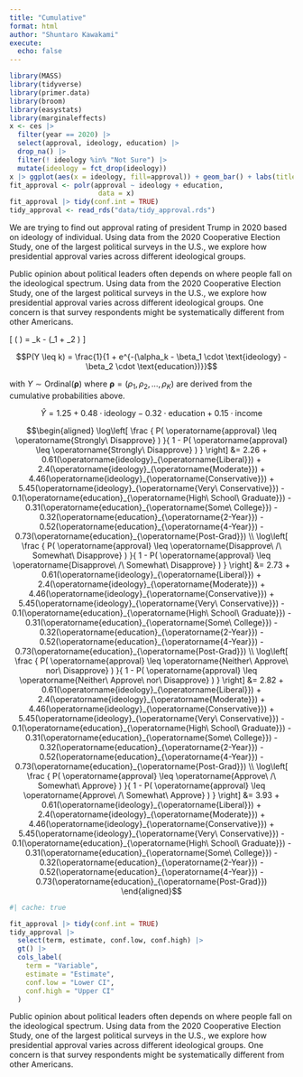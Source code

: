 ```yaml
---
title: "Cumulative"
format: html
author: "Shuntaro Kawakami"
execute: 
  echo: false
---
```



```r
library(MASS)
library(tidyverse)
library(primer.data)
library(broom) 
library(easystats)
library(marginaleffects)
x <- ces |>
  filter(year == 2020) |>
  select(approval, ideology, education) |>
  drop_na() |> 
  filter(! ideology %in% "Not Sure") |> 
  mutate(ideology = fct_drop(ideology))
x |> ggplot(aes(x = ideology, fill=approval)) + geom_bar() + labs(title = "Presidential Approval by Ideology", subtitle = "Different ideology groups show different approval levels", x="Ideology", y="Probability")
fit_approval <- polr(approval ~ ideology + education,
                      data = x)
fit_approval |> tidy(conf.int = TRUE)
tidy_approval <- read_rds("data/tidy_approval.rds")

```
We are trying to find out approval rating of president Trump in 2020 based on ideology of individual.  Using data from the 2020 Cooperative Election Study, one of the largest political surveys in the U.S., we explore how presidential approval varies across different ideological groups.

Public opinion about political leaders often depends on where people fall on the ideological spectrum. Using data from the 2020 Cooperative Election Study, one of the largest political surveys in the U.S., we explore how presidential approval varies across different ideological groups. One concern is that survey respondents might be systematically different from other Americans.

\[
\log\left( \frac{P(Y \leq k)}{P(Y > k)} \right)
= \theta_k - (\beta_1 \cdot \text{ideology} + \beta_2 \cdot \text{education})
\]

$$P(Y \leq k) = \frac{1}{1 + e^{-(\alpha_k - \beta_1 \cdot \text{ideology} - \beta_2 \cdot \text{education})}}$$

with $Y \sim \text{Ordinal}(\boldsymbol{\rho})$ where $\boldsymbol{\rho} = (\rho_1, \rho_2, \ldots, \rho_K)$ are derived from the cumulative probabilities above.

$$
\hat{Y} = 1.25 + 0.48 \cdot \text{ideology} - 0.32 \cdot \text{education} + 0.15 \cdot \text{income}
$$

$$\begin{aligned}
\log\left[ \frac { P( \operatorname{approval}  \leq  \operatorname{Strongly\ Disapprove} ) }{ 1 - P( \operatorname{approval}  \leq  \operatorname{Strongly\ Disapprove} ) } \right] &= 2.26 + 0.61(\operatorname{ideology}_{\operatorname{Liberal}}) + 2.4(\operatorname{ideology}_{\operatorname{Moderate}}) + 4.46(\operatorname{ideology}_{\operatorname{Conservative}}) + 5.45(\operatorname{ideology}_{\operatorname{Very\ Conservative}}) - 0.1(\operatorname{education}_{\operatorname{High\ School\ Graduate}}) - 0.31(\operatorname{education}_{\operatorname{Some\ College}}) - 0.32(\operatorname{education}_{\operatorname{2-Year}}) - 0.52(\operatorname{education}_{\operatorname{4-Year}}) - 0.73(\operatorname{education}_{\operatorname{Post-Grad}}) \\
\log\left[ \frac { P( \operatorname{approval}  \leq  \operatorname{Disapprove\ /\ Somewhat\ Disapprove} ) }{ 1 - P( \operatorname{approval}  \leq  \operatorname{Disapprove\ /\ Somewhat\ Disapprove} ) } \right] &= 2.73 + 0.61(\operatorname{ideology}_{\operatorname{Liberal}}) + 2.4(\operatorname{ideology}_{\operatorname{Moderate}}) + 4.46(\operatorname{ideology}_{\operatorname{Conservative}}) + 5.45(\operatorname{ideology}_{\operatorname{Very\ Conservative}}) - 0.1(\operatorname{education}_{\operatorname{High\ School\ Graduate}}) - 0.31(\operatorname{education}_{\operatorname{Some\ College}}) - 0.32(\operatorname{education}_{\operatorname{2-Year}}) - 0.52(\operatorname{education}_{\operatorname{4-Year}}) - 0.73(\operatorname{education}_{\operatorname{Post-Grad}}) \\
\log\left[ \frac { P( \operatorname{approval}  \leq  \operatorname{Neither\ Approve\ nor\ Disapprove} ) }{ 1 - P( \operatorname{approval}  \leq  \operatorname{Neither\ Approve\ nor\ Disapprove} ) } \right] &= 2.82 + 0.61(\operatorname{ideology}_{\operatorname{Liberal}}) + 2.4(\operatorname{ideology}_{\operatorname{Moderate}}) + 4.46(\operatorname{ideology}_{\operatorname{Conservative}}) + 5.45(\operatorname{ideology}_{\operatorname{Very\ Conservative}}) - 0.1(\operatorname{education}_{\operatorname{High\ School\ Graduate}}) - 0.31(\operatorname{education}_{\operatorname{Some\ College}}) - 0.32(\operatorname{education}_{\operatorname{2-Year}}) - 0.52(\operatorname{education}_{\operatorname{4-Year}}) - 0.73(\operatorname{education}_{\operatorname{Post-Grad}}) \\
\log\left[ \frac { P( \operatorname{approval}  \leq  \operatorname{Approve\ /\ Somewhat\ Approve} ) }{ 1 - P( \operatorname{approval}  \leq  \operatorname{Approve\ /\ Somewhat\ Approve} ) } \right] &= 3.93 + 0.61(\operatorname{ideology}_{\operatorname{Liberal}}) + 2.4(\operatorname{ideology}_{\operatorname{Moderate}}) + 4.46(\operatorname{ideology}_{\operatorname{Conservative}}) + 5.45(\operatorname{ideology}_{\operatorname{Very\ Conservative}}) - 0.1(\operatorname{education}_{\operatorname{High\ School\ Graduate}}) - 0.31(\operatorname{education}_{\operatorname{Some\ College}}) - 0.32(\operatorname{education}_{\operatorname{2-Year}}) - 0.52(\operatorname{education}_{\operatorname{4-Year}}) - 0.73(\operatorname{education}_{\operatorname{Post-Grad}})
\end{aligned}$$


```r
#| cache: true
```

```r
fit_approval |> tidy(conf.int = TRUE)
tidy_approval |> 
  select(term, estimate, conf.low, conf.high) |> 
  gt() |> 
  cols_label(
    term = "Variable",
    estimate = "Estimate",
    conf.low = "Lower CI",
    conf.high = "Upper CI"
  )
```
Public opinion about political leaders often depends on where people fall on the ideological spectrum. Using data from the 2020 Cooperative Election Study, one of the largest political surveys in the U.S., we explore how presidential approval varies across different ideological groups. One concern is that survey respondents might be systematically different from other Americans.